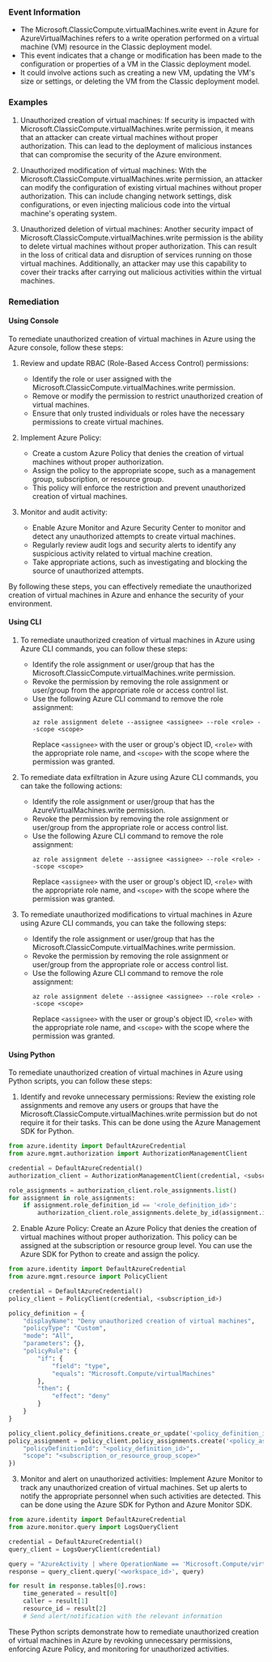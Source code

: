 
### Event Information

- The Microsoft.ClassicCompute.virtualMachines.write event in Azure for AzureVirtualMachines refers to a write operation performed on a virtual machine (VM) resource in the Classic deployment model.
- This event indicates that a change or modification has been made to the configuration or properties of a VM in the Classic deployment model.
- It could involve actions such as creating a new VM, updating the VM's size or settings, or deleting the VM from the Classic deployment model.


### Examples

1. Unauthorized creation of virtual machines: If security is impacted with Microsoft.ClassicCompute.virtualMachines.write permission, it means that an attacker can create virtual machines without proper authorization. This can lead to the deployment of malicious instances that can compromise the security of the Azure environment.

2. Unauthorized modification of virtual machines: With the Microsoft.ClassicCompute.virtualMachines.write permission, an attacker can modify the configuration of existing virtual machines without proper authorization. This can include changing network settings, disk configurations, or even injecting malicious code into the virtual machine's operating system.

3. Unauthorized deletion of virtual machines: Another security impact of Microsoft.ClassicCompute.virtualMachines.write permission is the ability to delete virtual machines without proper authorization. This can result in the loss of critical data and disruption of services running on those virtual machines. Additionally, an attacker may use this capability to cover their tracks after carrying out malicious activities within the virtual machines.

### Remediation

#### Using Console

To remediate unauthorized creation of virtual machines in Azure using the Azure console, follow these steps:

1. Review and update RBAC (Role-Based Access Control) permissions:
   - Identify the role or user assigned with the Microsoft.ClassicCompute.virtualMachines.write permission.
   - Remove or modify the permission to restrict unauthorized creation of virtual machines.
   - Ensure that only trusted individuals or roles have the necessary permissions to create virtual machines.

2. Implement Azure Policy:
   - Create a custom Azure Policy that denies the creation of virtual machines without proper authorization.
   - Assign the policy to the appropriate scope, such as a management group, subscription, or resource group.
   - This policy will enforce the restriction and prevent unauthorized creation of virtual machines.

3. Monitor and audit activity:
   - Enable Azure Monitor and Azure Security Center to monitor and detect any unauthorized attempts to create virtual machines.
   - Regularly review audit logs and security alerts to identify any suspicious activity related to virtual machine creation.
   - Take appropriate actions, such as investigating and blocking the source of unauthorized attempts.

By following these steps, you can effectively remediate the unauthorized creation of virtual machines in Azure and enhance the security of your environment.

#### Using CLI

1. To remediate unauthorized creation of virtual machines in Azure using Azure CLI commands, you can follow these steps:
   - Identify the role assignment or user/group that has the Microsoft.ClassicCompute.virtualMachines.write permission.
   - Revoke the permission by removing the role assignment or user/group from the appropriate role or access control list.
   - Use the following Azure CLI command to remove the role assignment:
     ```
     az role assignment delete --assignee <assignee> --role <role> --scope <scope>
     ```
     Replace `<assignee>` with the user or group's object ID, `<role>` with the appropriate role name, and `<scope>` with the scope where the permission was granted.

2. To remediate data exfiltration in Azure using Azure CLI commands, you can take the following actions:
   - Identify the role assignment or user/group that has the AzureVirtualMachines.write permission.
   - Revoke the permission by removing the role assignment or user/group from the appropriate role or access control list.
   - Use the following Azure CLI command to remove the role assignment:
     ```
     az role assignment delete --assignee <assignee> --role <role> --scope <scope>
     ```
     Replace `<assignee>` with the user or group's object ID, `<role>` with the appropriate role name, and `<scope>` with the scope where the permission was granted.

3. To remediate unauthorized modifications to virtual machines in Azure using Azure CLI commands, you can take the following steps:
   - Identify the role assignment or user/group that has the Microsoft.ClassicCompute.virtualMachines.write permission.
   - Revoke the permission by removing the role assignment or user/group from the appropriate role or access control list.
   - Use the following Azure CLI command to remove the role assignment:
     ```
     az role assignment delete --assignee <assignee> --role <role> --scope <scope>
     ```
     Replace `<assignee>` with the user or group's object ID, `<role>` with the appropriate role name, and `<scope>` with the scope where the permission was granted.

#### Using Python

To remediate unauthorized creation of virtual machines in Azure using Python scripts, you can follow these steps:

1. Identify and revoke unnecessary permissions: Review the existing role assignments and remove any users or groups that have the Microsoft.ClassicCompute.virtualMachines.write permission but do not require it for their tasks. This can be done using the Azure Management SDK for Python.

```python
from azure.identity import DefaultAzureCredential
from azure.mgmt.authorization import AuthorizationManagementClient

credential = DefaultAzureCredential()
authorization_client = AuthorizationManagementClient(credential, <subscription_id>)

role_assignments = authorization_client.role_assignments.list()
for assignment in role_assignments:
    if assignment.role_definition_id == '<role_definition_id>':
        authorization_client.role_assignments.delete_by_id(assignment.id)
```

2. Enable Azure Policy: Create an Azure Policy that denies the creation of virtual machines without proper authorization. This policy can be assigned at the subscription or resource group level. You can use the Azure SDK for Python to create and assign the policy.

```python
from azure.identity import DefaultAzureCredential
from azure.mgmt.resource import PolicyClient

credential = DefaultAzureCredential()
policy_client = PolicyClient(credential, <subscription_id>)

policy_definition = {
    "displayName": "Deny unauthorized creation of virtual machines",
    "policyType": "Custom",
    "mode": "All",
    "parameters": {},
    "policyRule": {
        "if": {
            "field": "type",
            "equals": "Microsoft.Compute/virtualMachines"
        },
        "then": {
            "effect": "deny"
        }
    }
}

policy_client.policy_definitions.create_or_update('<policy_definition_id>', policy_definition)
policy_assignment = policy_client.policy_assignments.create('<policy_assignment_id>', {
    "policyDefinitionId": "<policy_definition_id>",
    "scope": "<subscription_or_resource_group_scope>"
})
```

3. Monitor and alert on unauthorized activities: Implement Azure Monitor to track any unauthorized creation of virtual machines. Set up alerts to notify the appropriate personnel when such activities are detected. This can be done using the Azure SDK for Python and Azure Monitor SDK.

```python
from azure.identity import DefaultAzureCredential
from azure.monitor.query import LogsQueryClient

credential = DefaultAzureCredential()
query_client = LogsQueryClient(credential)

query = "AzureActivity | where OperationName == 'Microsoft.Compute/virtualMachines/write' | project TimeGenerated, Caller, ResourceId"
response = query_client.query('<workspace_id>', query)

for result in response.tables[0].rows:
    time_generated = result[0]
    caller = result[1]
    resource_id = result[2]
    # Send alert/notification with the relevant information
```

These Python scripts demonstrate how to remediate unauthorized creation of virtual machines in Azure by revoking unnecessary permissions, enforcing Azure Policy, and monitoring for unauthorized activities.

